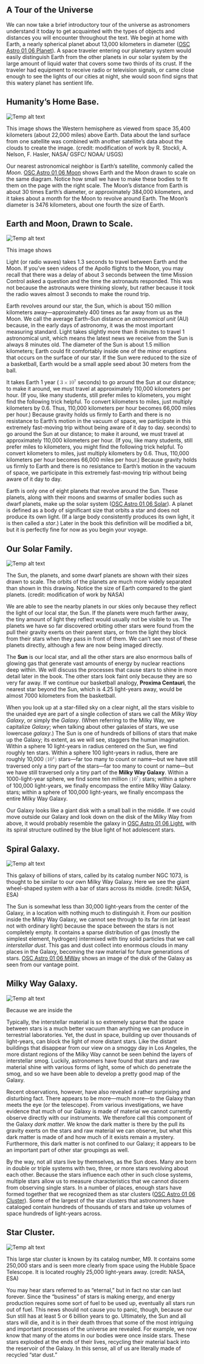 ## A Tour of the Universe
We can now take a brief introductory tour of the universe as astronomers understand it today to get acquainted with the types of objects and distances you will encounter throughout the text. We begin at home with Earth, a nearly spherical planet about 13,000 kilometers in diameter ([OSC Astro 01 06 Planet](OSC_Astro_01_06_Planet)). A space traveler entering our planetary system would easily distinguish Earth from the other planets in our solar system by the large amount of liquid water that covers some two thirds of its crust. If the traveler had equipment to receive radio or television signals, or came close enough to see the lights of our cities at night, she would soon find signs that this watery planet has sentient life.

## Humanity’s Home Base.
![Temp alt text](__MEDIA_URL__OSC_Astro_01_06_Planet.jpg)<p>This image shows the Western hemisphere as viewed from space 35,400 kilometers (about 22,000 miles) above Earth. Data about the land surface from one satellite was combined with another satellite’s data about the clouds to create the image. (credit: modification of work by R. Stockli, A. Nelson, F. Hasler, NASA/ GSFC/ NOAA/ USGS)</p>
Our nearest astronomical neighbor is Earth’s satellite, commonly called the *Moon*. [OSC Astro 01 06 Moon](OSC_Astro_01_06_Moon) shows Earth and the Moon drawn to scale on the same diagram. Notice how small we have to make these bodies to fit them on the page with the right scale. The Moon’s distance from Earth is about 30 times Earth’s diameter, or approximately 384,000 kilometers, and it takes about a month for the Moon to revolve around Earth. The Moon’s diameter is 3476 kilometers, about one fourth the size of Earth.

## Earth and Moon, Drawn to Scale.
![Temp alt text](__MEDIA_URL__OSC_Astro_01_06_Moon.jpg)<p>This image shows </p>
Light (or radio waves) takes 1.3 seconds to travel between Earth and the Moon. If you’ve seen videos of the Apollo flights to the Moon, you may recall that there was a delay of about 3 seconds between the time Mission Control asked a question and the time the astronauts responded. This was not because the astronauts were thinking slowly, but rather because it took the radio waves almost 3 seconds to make the round trip.

Earth revolves around our star, the Sun, which is about 150 million kilometers away—approximately 400 times as far away from us as the Moon. We call the average Earth–Sun distance an *astronomical unit* (AU) because, in the early days of astronomy, it was the most important measuring standard. Light takes slightly more than 8 minutes to travel 1 astronomical unit, which means the latest news we receive from the Sun is always 8 minutes old. The diameter of the Sun is about 1.5 million kilometers; Earth could fit comfortably inside one of the minor eruptions that occurs on the surface of our star. If the Sun were reduced to the size of a basketball, Earth would be a small apple seed about 30 meters from the ball.

It takes Earth 1 year (
  <math><mrow><mn>3</mn><mo>×</mo><msup><mn>10</mn><mn>7</mn></msup></mrow></math> seconds) to go around the Sun at our distance; to make it around, we must travel at approximately 110,000 kilometers per hour. (If you, like many students, still prefer miles to kilometers, you might find the following trick helpful. To convert kilometers to miles, just multiply kilometers by 0.6. Thus, 110,000 kilometers per hour becomes 66,000 miles per hour.) Because gravity holds us firmly to Earth and there is no resistance to Earth’s motion in the vacuum of space, we participate in this extremely fast-moving trip without being aware of it day to day. seconds) to go around the Sun at our distance; to make it around, we must travel at approximately 110,000 kilometers per hour. (If you, like many students, still prefer miles to kilometers, you might find the following trick helpful. To convert kilometers to miles, just multiply kilometers by 0.6. Thus, 110,000 kilometers per hour becomes 66,000 miles per hour.) Because gravity holds us firmly to Earth and there is no resistance to Earth’s motion in the vacuum of space, we participate in this extremely fast-moving trip without being aware of it day to day.

Earth is only one of eight planets that revolve around the Sun. These planets, along with their moons and swarms of smaller bodies such as dwarf planets, make up the solar system ([OSC Astro 01 06 Solar](OSC_Astro_01_06_Solar)). A planet is defined as a body of significant size that orbits a star and does not produce its own light. (If a large body consistently produces its own light, it is then called a *star*.) Later in the book this definition will be modified a bit, but it is perfectly fine for now as you begin your voyage.

## Our Solar Family.
![Temp alt text](__MEDIA_URL__OSC_Astro_01_06_Solar.jpg)<p>The Sun, the planets, and some dwarf planets are shown with their sizes drawn to scale. The orbits of the planets are much more widely separated than shown in this drawing. Notice the size of Earth compared to the giant planets. (credit: modification of work by NASA)</p>
We are able to see the nearby planets in our skies only because they reflect the light of our local star, the Sun. If the planets were much farther away, the tiny amount of light they reflect would usually not be visible to us. The planets we have so far discovered orbiting other stars were found from the pull their gravity exerts on their parent stars, or from the light they block from their stars when they pass in front of them. We can’t see most of these planets directly, although a few are now being imaged directly.

The **Sun** is our local star, and all the other stars are also enormous balls of glowing gas that generate vast amounts of energy by nuclear reactions deep within. We will discuss the processes that cause stars to shine in more detail later in the book. The other stars look faint only because they are so very far away. If we continue our basketball analogy, **Proxima Centauri**, the nearest star beyond the Sun, which is 4.25 light-years away, would be almost 7000 kilometers from the basketball.

When you look up at a star-filled sky on a clear night, all the stars visible to the unaided eye are part of a single collection of stars we call the *Milky Way Galaxy*, or simply the *Galaxy*. (When referring to the Milky Way, we capitalize *Galaxy*; when talking about other galaxies of stars, we use lowercase *galaxy*.) The Sun is one of hundreds of billions of stars that make up the Galaxy; its extent, as we will see, staggers the human imagination. Within a sphere 10 light-years in radius centered on the Sun, we find roughly ten stars. Within a sphere 100 light-years in radius, there are roughly 10,000 <math><mrow><mo stretchy="false">(</mo><msup><mn>10</mn><mn>4</mn></msup><mo stretchy="false">)</mo></mrow></math> stars—far too many to count or name—but we have still traversed only a tiny part of the  stars—far too many to count or name—but we have still traversed only a tiny part of the **Milky Way Galaxy**. Within a 1000-light-year sphere, we find some ten million <math><mrow><mo stretchy="false">(</mo><msup><mn>10</mn><mn>7</mn></msup><mo stretchy="false">)</mo></mrow></math> stars; within a sphere of 100,000 light-years, we finally encompass the entire Milky Way Galaxy. stars; within a sphere of 100,000 light-years, we finally encompass the entire Milky Way Galaxy.

Our Galaxy looks like a giant disk with a small ball in the middle. If we could move outside our Galaxy and look down on the disk of the Milky Way from above, it would probably resemble the galaxy in [OSC Astro 01 06 Light](OSC_Astro_01_06_Light), with its spiral structure outlined by the blue light of hot adolescent stars.

## Spiral Galaxy.
![Temp alt text](__MEDIA_URL__OSC_Astro_01_06_Light.jpg)<p>This galaxy of billions of stars, called by its catalog number NGC 1073, is thought to be similar to our own Milky Way Galaxy. Here we see the giant wheel-shaped system with a bar of stars across its middle. (credit: NASA, ESA)</p>
The Sun is somewhat less than 30,000 light-years from the center of the Galaxy, in a location with nothing much to distinguish it. From our position inside the Milky Way Galaxy, we cannot see through to its far rim (at least not with ordinary light) because the space between the stars is not completely empty. It contains a sparse distribution of gas (mostly the simplest element, hydrogen) intermixed with tiny solid particles that we call *interstellar dust*. This gas and dust collect into enormous clouds in many places in the Galaxy, becoming the raw material for future generations of stars. [OSC Astro 01 06 MWay](OSC_Astro_01_06_MWay) shows an image of the disk of the Galaxy as seen from our vantage point.

## Milky Way Galaxy.
![Temp alt text](__MEDIA_URL__OSC_Astro_01_06_MWay.jpg)<p>Because we are inside the </p>
Typically, the interstellar material is so extremely sparse that the space between stars is a much better vacuum than anything we can produce in terrestrial laboratories. Yet, the dust in space, building up over thousands of light-years, can block the light of more distant stars. Like the distant buildings that disappear from our view on a smoggy day in Los Angeles, the more distant regions of the Milky Way cannot be seen behind the layers of interstellar smog. Luckily, astronomers have found that stars and raw material shine with various forms of light, some of which do penetrate the smog, and so we have been able to develop a pretty good map of the Galaxy.

Recent observations, however, have also revealed a rather surprising and disturbing fact. There appears to be more—much more—to the Galaxy than meets the eye (or the telescope). From various investigations, we have evidence that much of our Galaxy is made of material we cannot currently observe directly with our instruments. We therefore call this component of the Galaxy *dark matter*. We know the dark matter is there by the pull its gravity exerts on the stars and raw material we can observe, but what this dark matter is made of and how much of it exists remain a mystery. Furthermore, this dark matter is not confined to our Galaxy; it appears to be an important part of other star groupings as well.

By the way, not all stars live by themselves, as the Sun does. Many are born in double or triple systems with two, three, or more stars revolving about each other. Because the stars influence each other in such close systems, multiple stars allow us to measure characteristics that we cannot discern from observing single stars. In a number of places, enough stars have formed together that we recognized them as star clusters ([OSC Astro 01 06 Cluster](OSC_Astro_01_06_Cluster)). Some of the largest of the star clusters that astronomers have cataloged contain hundreds of thousands of stars and take up volumes of space hundreds of light-years across.

## Star Cluster.
![Temp alt text](__MEDIA_URL__OSC_Astro_01_06_Cluster.jpg)<p>This large star cluster is known by its catalog number, M9. It contains some 250,000 stars and is seen more clearly from space using the Hubble Space Telescope. It is located roughly 25,000 light-years away. (credit: NASA, ESA)</p>
You may hear stars referred to as “eternal,” but in fact no star can last forever. Since the “business” of stars is making energy, and energy production requires some sort of fuel to be used up, eventually all stars run out of fuel. This news should not cause you to panic, though, because our Sun still has at least 5 or 6 billion years to go. Ultimately, the Sun and all stars will die, and it is in their death throes that some of the most intriguing and important processes of the universe are revealed. For example, we now know that many of the atoms in our bodies were once inside stars. These stars exploded at the ends of their lives, recycling their material back into the reservoir of the Galaxy. In this sense, all of us are literally made of recycled “star dust.”

